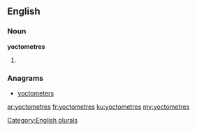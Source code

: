==English==

===Noun===
'''yoctometres'''

# {{plural of|yoctometre}}

===Anagrams===
* [[yoctometers#English|yoctometers]]

[[Category:English plurals]]

[[ar:yoctometres]]
[[fr:yoctometres]]
[[ku:yoctometres]]
[[my:yoctometres]]